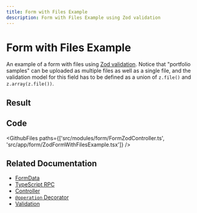 ```yaml
---
title: Form with Files Example
description: Form with Files Example using Zod validation
---
```



# Form with Files Example

An example of a form with files using [Zod validation](https://vovk.dev/validation/zod). Notice that "portfolio samples" can be uploaded as multiple files as well as a single file, and the validation model for this field has to be defined as a union of `z.file()` and `z.array(z.file())`.

## Result

<Example>
  <ZodFormExample />
</Example>

## Code

<GithubFiles paths={['src/modules/form/FormZodController.ts', 'src/app/form/ZodFormWithFilesExample.tsx']} />

## Related Documentation

- [FormData](https://vovk.dev/controller/formdata)
- [TypeScript RPC](https://vovk.dev/typescript)
- [Controller](https://vovk.dev/controller)
- [`@operation` Decorator](https://vovk.dev/openapi)
- [Validation](https://vovk.dev/validation/introduction)
